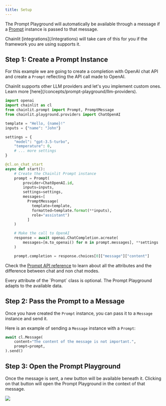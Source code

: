 ```yaml
---
title: Setup
---
```


The Prompt Playground will automatically be available through a message if a [Prompt](/api-reference/prompt) instance is passed to that message.

<Note>
  Chainlit [integrations](/integrations) will take care of this for you if the
  framework you are using supports it.
</Note>

## Step 1: Create a Prompt Instance

For this example we are going to create a completion with OpenAI chat API and create a `Prompt` reflecting the API call made to OpenAI.

<Note>
  Chainlit supports other LLM providers and let's you implement custom ones.
  Learn more [here](/concepts/prompt-playground/llm-providers).
</Note>

```python
import openai
import chainlit as cl
from chainlit.prompt import Prompt, PromptMessage
from chainlit.playground.providers import ChatOpenAI

template = "Hello, {name}!"
inputs = {"name": "John"}

settings = {
    "model": "gpt-3.5-turbo",
    "temperature": 0,
    # ... more settings
}

@cl.on_chat_start
async def start():
    # Create the Chainlit Prompt instance
    prompt = Prompt(
        provider=ChatOpenAI.id,
        inputs=inputs,
        settings=settings,
        messages=[
          PromptMessage(
            template=template,
            formatted=template.format(**inputs),
            role="assistant")
          ]
    )

    # Make the call to OpenAI
    response = await openai.ChatCompletion.acreate(
        messages=[m.to_openai() for m in prompt.messages], **settings
    )

    prompt.completion = response.choices[0]["message"]["content"]
```

Check the [Prompt API reference](/api-reference/prompt) to learn about all the attributes and the difference between chat and non chat modes.

<Note>
  Every attribute of the `Prompt` class is optional. The Prompt Playground
  adapts to the available data.
</Note>

## Step 2: Pass the Prompt to a Message

Once you have created the `Prompt` instance, you can pass it to a `Message` instance and send it.

Here is an example of sending a `Message` instance with a `Prompt`:

```python
await cl.Message(
    content="The content of the message is not important.",
    prompt=prompt,
).send()
```

## Step 3: Open the Prompt Playground

Once the message is sent, a new button will be available beneath it. Clicking on that button will open the Prompt Playground in the context of that message.

<Frame caption="Open the Prompt Playground">
  <img src="/images/open-pp.gif" />
</Frame>
